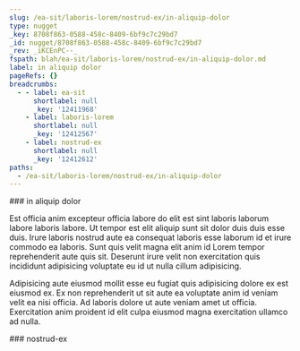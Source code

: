 ```yaml
---
slug: /ea-sit/laboris-lorem/nostrud-ex/in-aliquip-dolor
type: nugget
_key: 8708f863-0588-458c-8409-6bf9c7c29bd7
_id: nugget/8708f863-0588-458c-8409-6bf9c7c29bd7
_rev: _iKCEnPC--_
fspath: blah/ea-sit/laboris-lorem/nostrud-ex/in-aliquip-dolor.md
label: in aliquip dolor
pageRefs: {}
breadcrumbs:
  - - label: ea-sit
      shortlabel: null
      _key: '12411968'
    - label: laboris-lorem
      shortlabel: null
      _key: '12412567'
    - label: nostrud-ex
      shortlabel: null
      _key: '12412612'
paths:
  - /ea-sit/laboris-lorem/nostrud-ex/in-aliquip-dolor
---
```


<NuggetArea>
<Nugget slug="/ea-sit/laboris-lorem/nostrud-ex/in-aliquip-dolor" type="nugget" _key="8708f863-0588-458c-8409-6bf9c7c29bd7" _id="nugget/8708f863-0588-458c-8409-6bf9c7c29bd7" _rev="_iKCEnPC--_" fspath="blah/ea-sit/laboris-lorem/nostrud-ex/in-aliquip-dolor.md" label="in aliquip dolor" paths="/ea-sit/laboris-lorem/nostrud-ex/in-aliquip-dolor">
<NuggetBody>
### in aliquip dolor

Est officia anim excepteur officia labore do elit est sint laboris laborum labore laboris labore. Ut tempor est elit aliquip sunt sit dolor duis duis esse duis. Irure laboris nostrud aute ea consequat laboris esse laborum id et irure commodo ea laboris. Sunt quis velit magna elit anim id Lorem tempor reprehenderit aute quis sit. Deserunt irure velit non exercitation quis incididunt adipisicing voluptate eu id ut nulla cillum adipisicing.

Adipisicing aute eiusmod mollit esse eu fugiat quis adipisicing dolore ex est eiusmod ex. Ex non reprehenderit ut sit aute ea voluptate anim id veniam velit ea nisi officia. Ad laboris dolore ut aute veniam amet ut officia. Exercitation anim proident id elit culpa eiusmod magna exercitation ullamco ad nulla.

</NuggetBody>
<Breadcrumbs>
<Crumbs>
<Crumb _key="12411968" label="ea-sit" /><Crumb _key="12412567" label="laboris-lorem" /><Crumb _key="12412612" label="nostrud-ex" />
</Crumbs>
</Breadcrumbs>
</Nugget>

<NuggetsInbound>
</NuggetsInbound>
<NuggetsOutbound>
</NuggetsOutbound>
</NuggetArea>
<PassagesInbound>
<Passage direction="inbound" type="passage" _key="12412612" _id="passage/12412612" _rev="_iKCEnP---_" label="nostrud-ex" passage="nostrud-ex" fspath="blah/ea-sit/laboris-lorem/nostrud-ex" paths="/ea-sit/laboris-lorem/nostrud-ex" slug="/ea-sit/laboris-lorem/nostrud-ex">
<NuggetBody>
### nostrud-ex

</NuggetBody>
<Breadcrumbs>
<Crumbs>
<Crumb _key="12411968" label="ea-sit" /><Crumb _key="12412567" label="laboris-lorem" />
</Crumbs>
</Breadcrumbs>
</Passage>

</PassagesInbound>
<PassagesOutbound>
</PassagesOutbound>